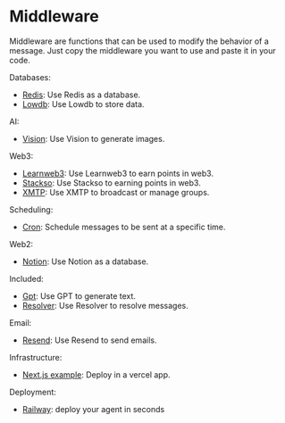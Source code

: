 # Middleware

Middleware are functions that can be used to modify the behavior of a message. Just copy the middleware you want to use and paste it in your code.

Databases:

- [Redis](/middleware/redis): Use Redis as a database.
- [Lowdb](/middleware/lowdb): Use Lowdb to store data.

AI:

- [Vision](/middleware/vision): Use Vision to generate images.

Web3:

- [Learnweb3](/middleware/learnweb3): Use Learnweb3 to earn points in web3.
- [Stackso](/middleware/stackso): Use Stackso to earning points in web3.
- [XMTP](/middleware/xmtp): Use XMTP to broadcast or manage groups.

Scheduling:

- [Cron](/middleware/cron): Schedule messages to be sent at a specific time.

Web2:

- [Notion](/middleware/notion): Use Notion as a database.

Included:

- [Gpt](/middleware/gpt): Use GPT to generate text.
- [Resolver](/middleware/resolver): Use Resolver to resolve messages.

Email:

- [Resend](/middleware/resend): Use Resend to send emails.

Infrastructure:

- [Next.js example](https://github.com/humanagent/message-kit-next-quickstart): Deploy in a vercel app.

Deployment:

- [Railway](/middleware/railway): deploy your agent in seconds
